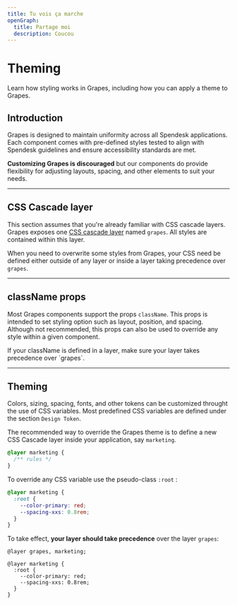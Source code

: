 ```yaml
---
title: Tu vois ça marche
openGraph:
  title: Partage moi
  description: Coucou
---
```



# Theming

Learn how styling works in Grapes, including how you can apply a theme to Grapes.

## Introduction

Grapes is designed to maintain uniformity across all Spendesk applications. Each component comes with pre-defined styles tested to align with Spendesk guidelines and ensure accessibility standards are met.

**Customizing Grapes is discouraged** but our components do provide flexibility
for adjusting layouts, spacing, and other elements to suit your needs.

---

## CSS Cascade layer

This section assumes that you're already familiar with CSS cascade layers.
Grapes exposes one [CSS cascade layer](https://developer.mozilla.org/en-US/docs/Web/CSS/@layer) named `grapes`.
All styles are contained within this layer.

When you need to overwrite some styles from Grapes, your CSS need be defined either outside of any layer or inside a layer taking precedence over `grapes`.

---

## className props

Most Grapes components support the props `className`. This props is intended to set styling option such as layout, position, and spacing.
Although not recommended, this props can also be used to override any style within a given component.

<Callout variant="warning" title="Mind the order of your layer">
  If your className is defined in a layer, make sure your layer takes precedence
  over `grapes`.
</Callout>

---

## Theming

Colors, sizing, spacing, fonts, and other tokens can be customized throught the use of CSS variables. Most predefined CSS variables are defined under the section `Design Token`.

The recommended way to override the Grapes theme is to define a new CSS Cascade layer inside your application, say `marketing`.

```css
@layer marketing {
  /** rules */
}
```

To override any CSS variable use the pseudo-class `:root` :

```css
@layer marketing {
  :root {
    --color-primary: red;
    --spacing-xxs: 0.8rem;
  }
}
```

To take effect, **your layer should take precedence** over the layer `grapes`:

```css{1}
@layer grapes, marketing;

@layer marketing {
  :root {
    --color-primary: red;
    --spacing-xxs: 0.8rem;
  }
}
```
